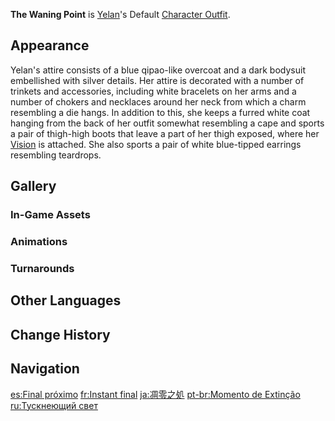 {{Outfit Infobox
|id           = 206000
|image        = <gallery>
Character Yelan Full Wish.png|Wish
Character Yelan Game.png|In-Game
</gallery>
|character    = Yelan
|type         = Default
|description  = Yelan's outfit. It has lurked alongside its wearer in the shadows over many a year, to the point where the outfit almost has a mysterious temper of its own, like an orchid blooming at midnight.
|obtain       = Unlocked upon obtaining character
}}
'''The Waning Point''' is [[Yelan]]'s Default [[Character Outfit]].

==Appearance==
<!-- Keep appearance section short and concise. Limit to 1-2 paragraphs (preferably 1 paragraph) with 3-4 sentences each. -->
Yelan's attire consists of a blue qipao-like overcoat and a dark bodysuit embellished with silver details. Her attire is decorated with a number of trinkets and accessories, including white bracelets on her arms and a number of chokers and necklaces around her neck from which a charm resembling a die hangs. In addition to this, she keeps a furred white coat hanging from the back of her outfit somewhat resembling a cape and sports a pair of thigh-high boots that leave a part of her thigh exposed, where her {{Hydro}} [[Vision]] is attached. She also sports a pair of white blue-tipped earrings resembling teardrops.

==Gallery==
===In-Game Assets===
{{Assets/Outfit|The Waning Point|nomain=1}}

===Animations===
{{Preview/CharacterAnimations|Yelan|nocaption=1}}

===Turnarounds===
{{Turnarounds}}

==Other Languages==
{{Other Languages
|en       = The Waning Point
|zhs      = 于阑珊处
|zhs_rm   = Yú Lánshān-chù
|zh_note  = Modification of {{zh|燈火闌珊處|rm=Dēnghuǒ Lánshān Chù}}, a saying meaning "the place where lamp-light dims", metaphorically referring to sparse or unpopulated places.
|zht      = 於闌珊處
|zht_rm   = Yú Lánshān-chù
|zh_tl    = The Place Where Light Fades
|ja       = 凋零之処
|ja_rm    = Chourei no Tokoro{{Assumed}}
|ja_tl    = Place of Withering Away
|ko       = 가물거리는 그림자
|ko_tl    = Flickering Shadow
|es       = Final próximo
|es_tl    = Nearby Ending
|fr       = Instant final
|fr_tl    = Final Moment
|ru       = Тускнеющий свет
|ru_tl    = Waning Light
|th       = เร้นราตรี
|th_rm    = Ren Ra-tri
|th_tl    = Late Night
|vi       = Ở Nơi Suy Tàn
|vi_tl    = At A Waning Place
|de       = Ort des Schwindens
|de_tl    = Place of Waning
|id       = Di Dalam Keremangan
|id_tl    = Inside the Dimness
|pt       = Momento de Extinção
|pt_tl    = Moment of Extinction
|tr       = Küçülme Noktası
|tr_tl    = {{W|Vanishing point|Vanishing Point}}
|it       = Punto di declino
|it_tl    = Point of Decline
}}

==Change History==
{{Change History|2.7}}

==Navigation==
{{Dressing Room Navbox|type=outfit}}

[[es:Final próximo]]
[[fr:Instant final]]
[[ja:凋零之処]]
[[pt-br:Momento de Extinção]]
[[ru:Тускнеющий свет]]